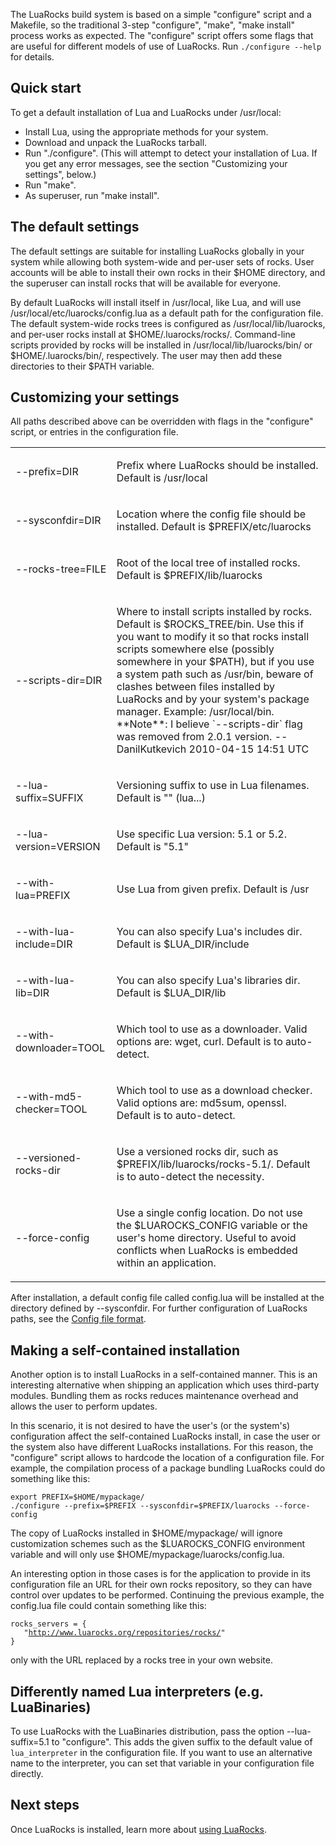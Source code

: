 The LuaRocks build system is based on a simple "configure" script and a
Makefile, so the traditional 3-step "configure", "make", "make install"
process works as expected. The "configure" script offers some flags
that are useful for different models of use of LuaRocks. Run <tt>./configure --help</tt>
for details.

== Quick start ==

To get a default installation of Lua and LuaRocks under /usr/local:

* Install Lua, using the appropriate methods for your system.
* Download and unpack the LuaRocks tarball.
* Run "./configure". (This will attempt to detect your installation of Lua. If you get any error messages, see the section "Customizing your settings", below.)
* Run "make".
* As superuser, run "make install".

== The default settings ==

The default settings are suitable for installing LuaRocks globally
in your system while allowing both system-wide and per-user sets of rocks.
User accounts will be able to install their own rocks in their $HOME
directory, and the superuser can install rocks that will be available
for everyone.

By default LuaRocks will install itself in /usr/local, like Lua, and
will use /usr/local/etc/luarocks/config.lua as a default path for the configuration
file. The default system-wide rocks trees is configured as /usr/local/lib/luarocks,
and per-user rocks install at $HOME/.luarocks/rocks/.
Command-line scripts provided by rocks will be installed in 
/usr/local/lib/luarocks/bin/ or $HOME/.luarocks/bin/, respectively. The user
may then add these directories to their $PATH variable.

== Customizing your settings ==

All paths described above can be overridden with flags in the "configure" script,
or entries in the configuration file.

{| cellpadding=5px
| --prefix=DIR || Prefix where LuaRocks should be installed. Default is /usr/local
|--------------------------------------------------------------------------------
| --sysconfdir=DIR || Location where the config file should be installed. Default is $PREFIX/etc/luarocks
|--------------------------------------------------------------------------------
| --rocks-tree=FILE || Root of the local tree of installed rocks. Default is $PREFIX/lib/luarocks
|--------------------------------------------------------------------------------
| --scripts-dir=DIR || Where to install scripts installed by rocks. Default is $ROCKS_TREE/bin. Use this if you want to modify it so that rocks install scripts somewhere else (possibly somewhere in your $PATH), but if you use a system path such as /usr/bin, beware of clashes between files installed by LuaRocks and by your system's package manager. Example: /usr/local/bin. **Note**: I believe `--scripts-dir` flag was removed from 2.0.1 version. -- DanilKutkevich 2010-04-15 14:51 UTC
|--------------------------------------------------------------------------------
| --lua-suffix=SUFFIX || Versioning suffix to use in Lua filenames. Default is "" (lua...)
|--------------------------------------------------------------------------------
| --lua-version=VERSION || Use specific Lua version: 5.1 or 5.2. Default is "5.1"
|--------------------------------------------------------------------------------
| --with-lua=PREFIX || Use Lua from given prefix. Default is /usr
|--------------------------------------------------------------------------------
| --with-lua-include=DIR || You can also specify Lua's includes dir. Default is $LUA_DIR/include
|--------------------------------------------------------------------------------
| --with-lua-lib=DIR || You can also specify Lua's libraries dir. Default is $LUA_DIR/lib
|--------------------------------------------------------------------------------
| --with-downloader=TOOL || Which tool to use as a downloader. Valid options are: wget, curl. Default is to auto-detect.
|--------------------------------------------------------------------------------
| --with-md5-checker=TOOL || Which tool to use as a download checker. Valid options are: md5sum, openssl. Default is to auto-detect.
|--------------------------------------------------------------------------------
| --versioned-rocks-dir || Use a versioned rocks dir, such as $PREFIX/lib/luarocks/rocks-5.1/. Default is to auto-detect the necessity.
|--------------------------------------------------------------------------------
| --force-config || Use a single config location. Do not use the $LUAROCKS_CONFIG variable or the user's home directory. Useful to avoid conflicts when LuaRocks is embedded within an application.
|}

After installation, a default config file called config.lua will be installed at the directory defined by --sysconfdir. For further configuration of LuaRocks paths, see the [[Config_file_format.wiki|Config file format]].

== Making a self-contained installation ==

Another option is to install LuaRocks in a self-contained manner. This
is an interesting alternative when shipping an application which uses
third-party modules. Bundling them as rocks reduces maintenance overhead
and allows the user to perform updates.

In this scenario, it is not desired to have the user's (or the system's)
configuration affect the self-contained LuaRocks install, in case the 
user or the system also have different LuaRocks installations. For this
reason, the "configure" script allows to hardcode the location of a
configuration file. For example, the compilation process of a package
bundling LuaRocks could do something like this:

 export PREFIX=$HOME/mypackage/
 ./configure --prefix=$PREFIX --sysconfdir=$PREFIX/luarocks --force-config

The copy of LuaRocks installed in $HOME/mypackage/ will ignore
customization schemes such as the $LUAROCKS_CONFIG environment variable
and will only use $HOME/mypackage/luarocks/config.lua.

An interesting option in those cases is for the application to provide
in its configuration file an URL for their own rocks repository, so they
can have control over updates to be performed. Continuing the previous
example, the config.lua file could contain something like this:

 rocks_servers = {
    "http://www.luarocks.org/repositories/rocks/"
 }

only with the URL replaced by a rocks tree in your own website.

== Differently named Lua interpreters (e.g. LuaBinaries) ==

To use LuaRocks with the LuaBinaries distribution, pass the option
--lua-suffix=5.1 to "configure". This adds the given suffix to the 
default value of <code>lua_interpreter</code> in the configuration file.
If you want to use an alternative name to the interpreter, you can set
that variable in your configuration file directly.

== Next steps ==

Once LuaRocks is installed, learn more about [[Using_LuaRocks.wiki|using LuaRocks]].

